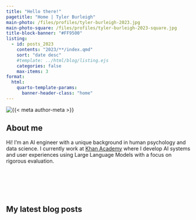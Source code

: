 ```yaml
---
title: "Hello there!"
pagetitle: "Home | Tyler Burleigh"
main-photo: /files/profiles/tyler-burleigh-2023.jpg
main-photo-square: /files/profiles/tyler-burleigh-2023-square.jpg
title-block-banner: "#FF9500"
listing:
  - id: posts_2023
    contents: "2023/**/index.qmd"
    sort: "date desc"
    #template: ../html/blog/listing.ejs
    categories: false
    max-items: 3
format:
  html:
    quarto-template-params:
      banner-header-class: "home"
---
```


::: {.grid}

::: {.g-col-12 .g-col-sm-4}

```{=html}
<div class="grid" style="--bs-columns: 5; row-gap: 0;">
  <div class="g-col-1 g-col-sm-0"></div>
  <div class="g-col-3 g-col-sm-5">
    <picture>
      <source media="(max-width: 576px)" srcset="{{< meta main-photo-square >}}">
      <source media="(min-width: 576px)" srcset="{{< meta main-photo >}}">
      <img class="img-fluid" src="{{< meta main-photo >}}" alt="{{< meta author-meta >}}">
    </picture>
  </div>
  <div class="g-col-1 g-col-sm-0"></div>
</div>
```

:::

::: {.g-col-12 .g-col-sm-8}

## About me

Hi! I'm an AI engineer with a unique background in human psychology and data science. I currently work at [Khan Academy](https://www.khanacademy.org) where I develop AI systems and user experiences using Large Language Models with a focus on rigorous evaluation.

:::

:::

<br><br><br><br>

## My latest blog posts

:::{#posts_2023}
:::
